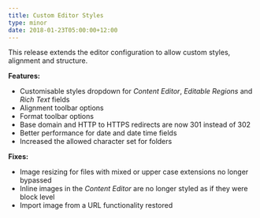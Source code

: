 ```yaml
---
title: Custom Editor Styles
type: minor
date: 2018-01-23T05:00:00+12:00
---
```



This release extends the editor configuration to allow custom styles, alignment and structure.

**Features:**

* Customisable styles dropdown for *Content Editor*, *Editable Regions* and *Rich Text* fields
* Alignment toolbar options
* Format toolbar options
* Base domain and HTTP to HTTPS redirects are now 301 instead of 302
* Better performance for date and date time fields
* Increased the allowed character set for folders

**Fixes:**

* Image resizing for files with mixed or upper case extensions no longer bypassed
* Inline images in the *Content Editor* are no longer styled as if they were block level
* Import image from a URL functionality restored